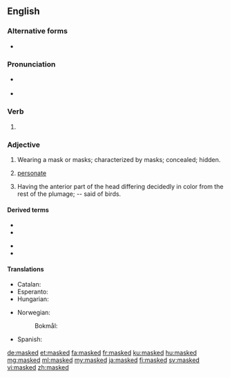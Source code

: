==English==

===Alternative forms===
* {{l|en|masqued}} {{qualifier|archaic}}

===Pronunciation===
* {{a|UK}} {{IPA|/mɑːskt/|lang=en}}
* {{a|US}} {{IPA|/mæskt/|lang=en}}

===Verb===
{{head|en|verb form}}

# {{en-past of|mask}}

===Adjective===
{{en-adj}}

# Wearing a mask or masks; characterized by masks; concealed; hidden.
# {{label|en|botany}} [[personate]]
# {{label|en|zoology}} Having the anterior part of the head differing decidedly in color from the rest of the plumage; -- said of birds.

====Derived terms====
{{der-top}}
* {{l|en|masked ball}}
* {{l|en|masked battery}}
{{der-mid}}
* {{l|en|masked crab}}
* {{l|en|masked pig}}
{{der-bottom}}

====Translations====
{{trans-top|wearing a mask or masks}}
* Catalan: {{t|ca|emmascarat}}
* Esperanto: {{t|eo|maskita}}
* Hungarian: {{t+|hu|álarcos}}
{{trans-mid}}
* Norwegian:
*: Bokmål: {{t|nb|maskert}}
* Spanish: {{t+|es|enmascarado}}
{{trans-bottom}}

[[de:masked]]
[[et:masked]]
[[fa:masked]]
[[fr:masked]]
[[ku:masked]]
[[hu:masked]]
[[mg:masked]]
[[ml:masked]]
[[my:masked]]
[[ja:masked]]
[[fi:masked]]
[[sv:masked]]
[[vi:masked]]
[[zh:masked]]